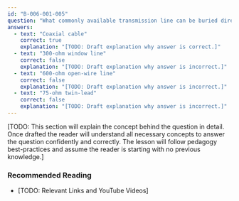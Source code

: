 ```yaml
---
id: "B-006-001-005"
question: "What commonly available transmission line can be buried directly in the ground for some distance without adverse effects?"
answers:
  - text: "Coaxial cable"
    correct: true
    explanation: "[TODO: Draft explanation why answer is correct.]"
  - text: "300-ohm window line"
    correct: false
    explanation: "[TODO: Draft explanation why answer is incorrect.]"
  - text: "600-ohm open-wire line"
    correct: false
    explanation: "[TODO: Draft explanation why answer is incorrect.]"
  - text: "75-ohm twin-lead"
    correct: false
    explanation: "[TODO: Draft explanation why answer is incorrect.]"
---
```


[TODO: This section will explain the concept behind the question in detail. Once drafted the reader will understand all necessary concepts to answer the question confidently and correctly. The lesson will follow pedagogy best-practices and assume the reader is starting with no previous knowledge.]

### Recommended Reading

- [TODO: Relevant Links and YouTube Videos]
